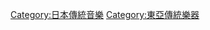 {{Commons category|Musical instruments of Japan}}

[[Category:日本傳統音樂|Category:日本傳統音樂]]
[[Category:東亞傳統樂器|Category:東亞傳統樂器]]